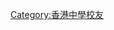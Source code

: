 {{Category more|地利亞修女紀念學校（百老匯）}}
{{Category more|地利亞修女紀念學校（吉利徑）}}
{{Category more|地利亞修女紀念學校（協和二中）}}
{{Category more|地利亞修女紀念學校（利瑪竇）}}
{{Category more|地利亞修女紀念學校（太古城）}}
{{Category more|地利亞修女紀念學校（月華）}}

[[Category:香港中學校友|Category:香港中學校友]]